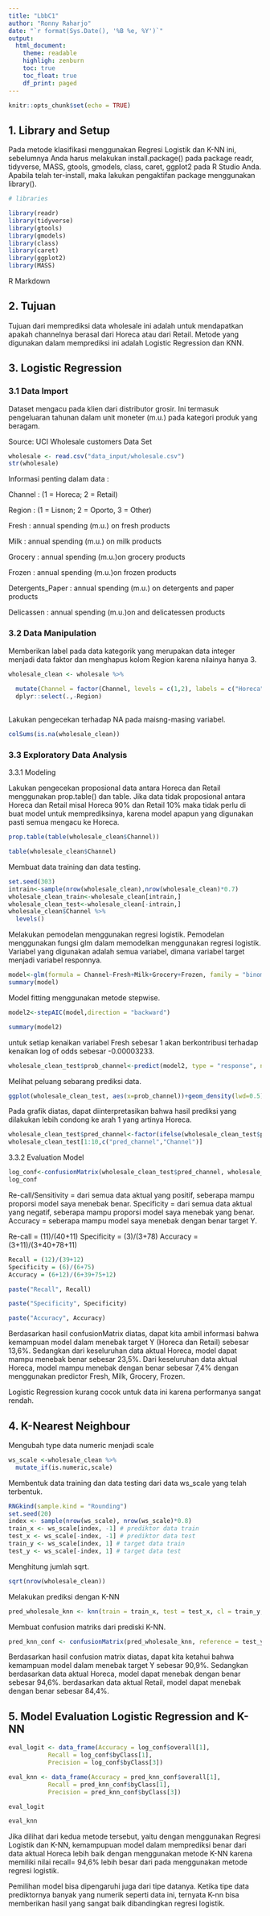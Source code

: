 ---
title: "LbbC1"
author: "Ronny Raharjo"
date: "`r format(Sys.Date(), '%B %e, %Y')`"
output:
  html_document:
    theme: readable
    highligh: zenburn
    toc: true 
    toc_float: true
    df_print: paged
---

```{r setup, include=FALSE}
knitr::opts_chunk$set(echo = TRUE)
```

## 1. Library and Setup

Pada metode klasifikasi menggunakan Regresi Logistik dan K-NN ini, sebelumnya Anda harus melakukan install.package() pada package readr, tidyverse, MASS, gtools, gmodels, class, caret, ggplot2 pada R Studio Anda. Apabila telah ter-install, maka lakukan pengaktifan package menggunakan library().

```{r}
# libraries

library(readr)
library(tidyverse)
library(gtools)
library(gmodels)
library(class)
library(caret)
library(ggplot2)
library(MASS)
```

R Markdown    

## 2. Tujuan 
Tujuan dari memprediksi data wholesale ini adalah untuk mendapatkan apakah channelnya berasal dari Horeca atau dari Retail. Metode yang digunakan dalam memprediksi ini adalah Logistic Regression dan KNN. 

## 3. Logistic Regression        
### 3.1 Data Import       

Dataset mengacu pada klien dari distributor grosir. Ini termasuk pengeluaran tahunan dalam unit moneter (m.u.) pada kategori produk yang beragam.

Source: UCI Wholesale customers Data Set

```{r}
wholesale <- read.csv("data_input/wholesale.csv")
str(wholesale)
```
Informasi penting dalam data :

Channel : (1 = Horeca; 2 = Retail)

Region : (1 = Lisnon; 2 = Oporto, 3 = Other)

Fresh : annual spending (m.u.) on fresh products 

Milk : annual spending (m.u.) on milk products

Grocery : annual spending (m.u.)on grocery products

Frozen : annual spending (m.u.)on frozen products

Detergents_Paper : annual spending (m.u.) on detergents and paper products

Delicassen : annual spending (m.u.)on and delicatessen products


### 3.2 Data Manipulation

Memberikan label pada data kategorik yang merupakan data integer menjadi data faktor dan menghapus kolom Region karena nilainya hanya 3.

```{r}
wholesale_clean <- wholesale %>% 
  
  mutate(Channel = factor(Channel, levels = c(1,2), labels = c("Horeca","Retail"))) %>% 
  dplyr::select(.,-Region) 
  
```
Lakukan pengecekan terhadap NA pada maisng-masing variabel.
```{r}
colSums(is.na(wholesale_clean))
```
### 3.3 Exploratory Data Analysis

3.3.1 Modeling

Lakukan pengecekan proposional data antara Horeca dan Retail menggunakan prop.table() dan table. Jika data tidak proposional antara Horeca dan Retail misal Horeca 90% dan Retail 10% maka tidak perlu di buat model untuk memprediksinya, karena model apapun yang digunakan pasti semua mengacu ke Horeca.  
```{r}
prop.table(table(wholesale_clean$Channel))
```

```{r}
table(wholesale_clean$Channel)
```
Membuat data training dan data testing.
```{r}
set.seed(303)
intrain<-sample(nrow(wholesale_clean),nrow(wholesale_clean)*0.7)
wholesale_clean_train<-wholesale_clean[intrain,]
wholesale_clean_test<-wholesale_clean[-intrain,]
wholesale_clean$Channel %>% 
  levels()
```

Melakukan pemodelan menggunakan regresi logistik. Pemodelan menggunakan fungsi glm dalam memodelkan menggunakan regresi logistik. Variabel yang digunakan adalah semua variabel, dimana variabel target menjadi variabel responnya.

```{r}
model<-glm(formula = Channel~Fresh+Milk+Grocery+Frozen, family = "binomial", data = wholesale_clean_train)
summary(model)
```

Model fitting menggunakan metode stepwise.

```{r}
model2<-stepAIC(model,direction = "backward")
```
```{r}
summary(model2)
```
untuk setiap kenaikan variabel Fresh sebesar 1 akan berkontribusi terhadap kenaikan log of odds sebesar -0.00003233.


```{r}
wholesale_clean_test$prob_channel<-predict(model2, type = "response", newdata = wholesale_clean_test[,-7])
```

Melihat peluang sebarang prediksi data.

```{r}
ggplot(wholesale_clean_test, aes(x=prob_channel))+geom_density(lwd=0.5)+theme_minimal()
```
Pada grafik diatas, dapat diinterpretasikan bahwa hasil prediksi yang dilakukan lebih condong ke arah 1 yang artinya Horeca.

```{r}
wholesale_clean_test$pred_channel<-factor(ifelse(wholesale_clean_test$prob_channel>0.5, "Horeca","Retail"))
wholesale_clean_test[1:10,c("pred_channel","Channel")]
```


3.3.2 Evaluation Model
```{r}
log_conf<-confusionMatrix(wholesale_clean_test$pred_channel, wholesale_clean_test$Channel, positive="Retail")
log_conf
```
Re-call/Sensitivity = dari semua data aktual yang positif, seberapa mampu proporsi model saya menebak benar. Specificity = dari semua data aktual yang negatif, seberapa mampu proporsi model saya menebak yang benar. Accuracy = seberapa mampu model saya menebak dengan benar target Y.

Re-call = (11)/(40+11) Specificity = (3)/(3+78) Accuracy = (3+11)/(3+40+78+11)

```{r}
Recall = (12)/(39+12)
Specificity = (6)/(6+75)
Accuracy = (6+12)/(6+39+75+12)

paste("Recall", Recall)
```
```{r}
paste("Specificity", Specificity)
```


```{r}
paste("Accuracy", Accuracy)
```
Berdasarkan hasil confusionMatrix diatas, dapat kita ambil informasi bahwa kemampuan model dalam menebak target Y (Horeca dan Retail) sebesar 13,6%. Sedangkan dari keseluruhan data aktual Horeca, model dapat mampu menebak benar sebesar 23,5%. Dari keseluruhan data aktual Horeca, model mampu menebak dengan benar sebesar 7,4% dengan menggunakan predictor Fresh, Milk, Grocery, Frozen.

Logistic Regression kurang cocok untuk data ini karena performanya sangat rendah.

## 4. K-Nearest Neighbour

Mengubah type data numeric menjadi scale

```{r}
ws_scale <-wholesale_clean %>% 
  mutate_if(is.numeric,scale)
```
Membentuk data training dan data testing dari data ws_scale yang telah terbentuk.

```{r}
RNGkind(sample.kind = "Rounding")
set.seed(20)
index <- sample(nrow(ws_scale), nrow(ws_scale)*0.8)
train_x <- ws_scale[index, -1] # prediktor data train
test_x <- ws_scale[-index, -1] # prediktor data test
train_y <- ws_scale[index, 1] # target data train
test_y <- ws_scale[-index, 1] # target data test
```

Menghitung jumlah sqrt.
```{r}
sqrt(nrow(wholesale_clean))
```

Melakukan prediksi dengan K-NN
```{r}
pred_wholesale_knn <- knn(train = train_x, test = test_x, cl = train_y, k = 21)
```

Membuat confusion matriks dari prediski K-NN.
```{r}
pred_knn_conf <- confusionMatrix(pred_wholesale_knn, reference = test_y, positive = "Horeca")
```

Berdasarkan hasil confusion matrix diatas, dapat kita ketahui bahwa kemampuan model dalam menebak target Y sebesar 90,9%. Sedangkan berdasarkan data aktual Horeca, model dapat menebak dengan benar sebesar 94,6%. berdasarkan data aktual Retail, model dapat menebak dengan benar sebesar 84,4%.

## 5. Model Evaluation Logistic Regression and K-NN

```{r}
eval_logit <- data_frame(Accuracy = log_conf$overall[1],
           Recall = log_conf$byClass[1],
           Precision = log_conf$byClass[3])

eval_knn <- data_frame(Accuracy = pred_knn_conf$overall[1],
           Recall = pred_knn_conf$byClass[1],
           Precision = pred_knn_conf$byClass[3])
```

```{r}
eval_logit
```

```{r}
eval_knn
```
Jika dilihat dari kedua metode tersebut, yaitu dengan menggunakan Regresi Logistik dan K-NN, kemampupuan model dalam memprediksi benar dari data aktual Horeca lebih baik dengan menggunakan metode K-NN karena memiliki nilai recall= 94,6% lebih besar dari pada menggunakan metode regresi logistik.

Pemilihan model bisa dipengaruhi juga dari tipe datanya. Ketika tipe data prediktornya banyak yang numerik seperti data ini, ternyata K-nn bisa memberikan hasil yang sangat baik dibandingkan regresi logistik.



